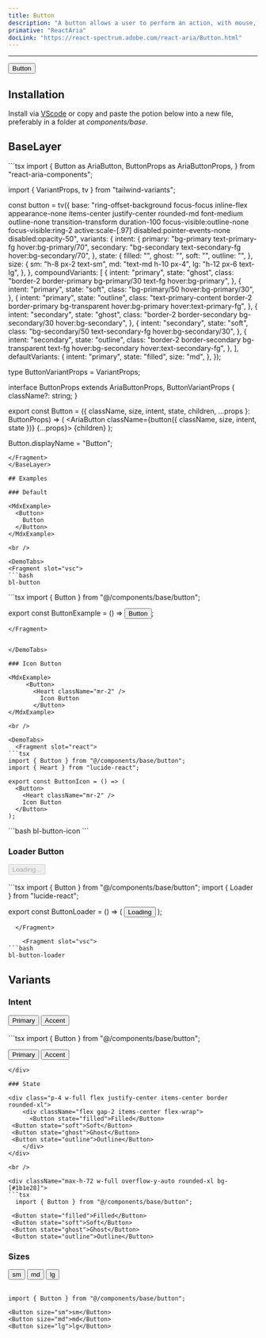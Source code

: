 ```yaml
---
title: Button
description: "A button allows a user to perform an action, with mouse, touch, and keyboard interactions."
primative: "ReactAria"
docLink: "https://react-spectrum.adobe.com/react-aria/Button.html"
---
```


---


<MdxExample>
  <Button >
    Button
  </Button>
</MdxExample>

## Installation

Install via [VScode](/docs/getting-started/vsc) or copy and paste the potion below into a new file, preferably in a folder at *components/base*.

## BaseLayer 

<BaseLayer>
<Fragment slot="contentSlot">
```tsx
import {
  Button as AriaButton,
  ButtonProps as AriaButtonProps,
} from "react-aria-components";

import { VariantProps, tv } from "tailwind-variants";

const button = tv({
  base: "ring-offset-background focus-focus inline-flex appearance-none items-center justify-center rounded-md font-medium outline-none transition-transform  duration-100 focus-visible:outline-none focus-visible:ring-2 active:scale-[.97] disabled:pointer-events-none disabled:opacity-50",
  variants: {
    intent: {
      primary: "bg-primary text-primary-fg hover:bg-primary/70",
      secondary: "bg-secondary text-secondary-fg hover:bg-secondary/70",
    },
    state: {
      filled: "",
      ghost: "",
      soft: "",
      outline: "",
    },
    size: {
      sm: "h-8 px-2 text-sm",
      md: "text-md h-10 px-4",
      lg: "h-12 px-6 text-lg",
    },
  },
  compoundVariants: [
    {
      intent: "primary",
      state: "ghost",
      class: "border-2 border-primary bg-primary/30 text-fg hover:bg-primary",
    },
    {
      intent: "primary",
      state: "soft",
      class: "bg-primary/50 hover:bg-primary/30",
    },
    {
      intent: "primary",
      state: "outline",
      class:
        "text-primary-content border-2 border-primary bg-transparent hover:bg-primary hover:text-primary-fg",
    },
    {
      intent: "secondary",
      state: "ghost",
      class: "border-2 border-secondary bg-secondary/30 hover:bg-secondary",
    },
    {
      intent: "secondary",
      state: "soft",
      class: "bg-secondary/50 text-secondary-fg hover:bg-secondary/30",
    },
    {
      intent: "secondary",
      state: "outline",
      class:
        "border-2 border-secondary bg-transparent text-fg hover:bg-secondary hover:text-secondary-fg",
    },
  ],
  defaultVariants: {
    intent: "primary",
    state: "filled",
    size: "md",
  },
});

type ButtonVariantProps = VariantProps<typeof button>;

interface ButtonProps extends AriaButtonProps, ButtonVariantProps {
  className?: string;
}

export const Button = ({
  className,
  size,
  intent,
  state,
  children,
  ...props
}: ButtonProps) => (
  <AriaButton className={button({ className, size, intent, state })} {...props}>
    {children}
  </AriaButton>
);

Button.displayName = "Button";

```
</Fragment>
</BaseLayer>

## Examples 
 
### Default

<MdxExample>
  <Button>
    Button
  </Button>
</MdxExample>

<br />

<DemoTabs>
<Fragment slot="vsc">
```bash
bl-button
```
</Fragment>

<Fragment slot="react">
```tsx
import { Button } from "@/components/base/button";

export const ButtonExample = () => <Button>Button</Button>;

```
</Fragment>


</DemoTabs>

### Icon Button

<MdxExample>
     <Button>
       <Heart className="mr-2" />
         Icon Button
       </Button>
</MdxExample>

<br />

<DemoTabs>
  <Fragment slot="react">
```tsx
import { Button } from "@/components/base/button";
import { Heart } from "lucide-react";

export const ButtonIcon = () => (
  <Button>
    <Heart className="mr-2" />
    Icon Button
  </Button>
);

```
</Fragment>

<Fragment slot="vsc">
```bash
bl-button-icon
```
</Fragment>
</DemoTabs>

### Loader Button

<div class="p-4 w-full flex justify-center items-center border rounded-xl">
    <div class="flex gap-2 items-center">
      <Button disabled>
        <Loader className="mr-2 h-4 w-4 animate-spin" />
          Loading...
      </Button>
    </div>
</div>

<br />

<DemoTabs>
  <Fragment slot="react">
```tsx
import { Button } from "@/components/base/button";
import { Loader } from "lucide-react";

export const ButtonLoader = () => (
  <Button isDisabled>
    <Loader className="mr-2 h-4 w-4 animate-spin" />
    Loading
  </Button>
);

```
  </Fragment>

    <Fragment slot="vsc">
```bash
bl-button-loader
```
  </Fragment>
</DemoTabs>

## Variants

### Intent

<div class="p-4 w-full flex justify-center items-center border rounded-xl">
    <div className="flex gap-2 items-center">
     <Button intent="primary">Primary</Button>
<Button intent="secondary">Accent</Button>
    </div>
</div>

<br />

<div className="max-h-72 w-full overflow-y-auto rounded-xl bg-[#1b1e28]">
```tsx
import { Button } from "@/components/base/button";

<Button intent="primary">Primary</Button>
<Button intent="secondary">Accent</Button>
```
</div>

### State 

<div class="p-4 w-full flex justify-center items-center border rounded-xl">
    <div className="flex gap-2 items-center flex-wrap">
      <Button state="filled">Filled</Button>
 <Button state="soft">Soft</Button>
 <Button state="ghost">Ghost</Button>
 <Button state="outline">Outline</Button>
    </div>
</div>

<br />

<div className="max-h-72 w-full overflow-y-auto rounded-xl bg-[#1b1e28]">
```tsx
  import { Button } from "@/components/base/button";

 <Button state="filled">Filled</Button>
 <Button state="soft">Soft</Button>
 <Button state="ghost">Ghost</Button>
 <Button state="outline">Outline</Button>
```
</div>

### Sizes

<div class="p-4 w-full flex justify-center items-center border rounded-xl">
    <div className="flex gap-2 items-center">
     <Button size="sm">sm</Button>
<Button size="md">md</Button>
<Button size="lg">lg</Button>
    </div>
</div>

<br />


```tsx
import { Button } from "@/components/base/button";

<Button size="sm">sm</Button>
<Button size="md">md</Button>
<Button size="lg">lg</Button>
```
